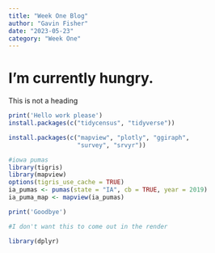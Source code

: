 ```yaml
---
title: "Week One Blog"
author: "Gavin Fisher"
date: "2023-05-23"
category: "Week One"
---
```


# I'm currently hungry.

This is not a heading
```r
print('Hello work please')
install.packages(c("tidycensus", "tidyverse"))

install.packages(c("mapview", "plotly", "ggiraph", 
                   "survey", "srvyr"))

#iowa pumas
library(tigris)
library(mapview)
options(tigris_use_cache = TRUE)
ia_pumas <- pumas(state = "IA", cb = TRUE, year = 2019)
ia_puma_map <- mapview(ia_pumas)
```

```r
print('Goodbye')
```

```r
#I don't want this to come out in the render
```

```r
library(dplyr)
```



